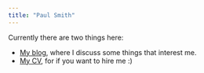 ```yaml
---
title: "Paul Smith"
---
```


Currently there are two things here:

- [My blog](https://pws3141.github.io/blog/), where I discuss some things that interest me.
- [My CV](cv.qmd), for if you want to hire me :)
